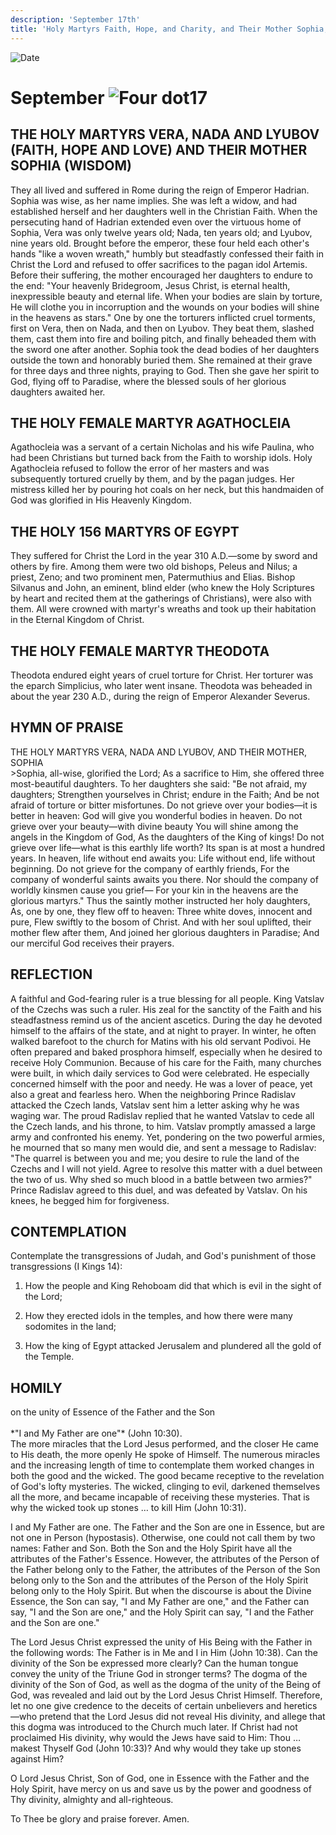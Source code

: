 ```yaml
---
description: 'September 17th'
title: 'Holy Martyrs Faith, Hope, and Charity, and Their Mother Sophia, Holy Martyr Agathocleia, Holy 156 Martyrs of Egypt, Martyr Theodota'
---
```


<CustomPaginator />
<RunningHead />

<Image src="/title-imprint.png" height={68} width={50} alt="Date" className="title-imprint"/>

# <div id="date">September <Image className="four-dot" src="/four-dot.png" height={15} width={15} alt="Four dot" />17</div>

## THE HOLY MARTYRS VERA, NADA AND LYUBOV (FAITH, HOPE AND LOVE) AND THEIR MOTHER SOPHIA (WISDOM)

They all lived and suffered in Rome during the reign of Emperor Hadrian. Sophia was wise, as her name implies. She was left a widow, and had established herself and her daughters well in the Christian Faith. When the persecuting hand of Hadrian extended even over the virtuous home of Sophia, Vera was only twelve years old; Nada, ten years old; and Lyubov, nine years old. Brought before the emperor, these four held each other's hands "like a woven wreath," humbly but steadfastly confessed their faith in Christ the Lord and refused to offer sacrifices to the pagan idol Artemis. Before their suffering, the mother encouraged her daughters to endure to the end: "Your heavenly Bridegroom, Jesus Christ, is eternal health, inexpressible beauty and eternal life. When your bodies are slain by torture, He will clothe you in incorruption and the wounds on your bodies will shine in the heavens as stars." One by one the torturers inflicted cruel torments, first on Vera, then on Nada, and then on Lyubov. They beat them, slashed them, cast them into fire and boiling pitch, and finally beheaded them with the sword one after another. Sophia took the dead bodies of her daughters outside the town and honorably buried them. She remained at their grave for three days and three nights, praying to God. Then she gave her spirit to God, flying off to Paradise, where the blessed souls of her glorious daughters awaited her.

## THE HOLY FEMALE MARTYR AGATHOCLEIA

Agathocleia was a servant of a certain Nicholas and his wife Paulina, who had been Christians but turned back from the Faith to worship idols. Holy Agathocleia refused to follow the error of her masters and was subsequently tortured cruelly by them, and by the pagan judges. Her mistress killed her by pouring hot coals on her neck, but this handmaiden of God was glorified in His Heavenly Kingdom.

## THE HOLY 156 MARTYRS OF EGYPT

They suffered for Christ the Lord in the year 310 A.D.—some by sword and others by fire. Among them were two old bishops, Peleus and Nilus; a priest, Zeno; and two prominent men, Patermuthius and Elias. Bishop Silvanus and John, an eminent, blind elder (who knew the Holy Scriptures by heart and recited them at the gatherings of Christians), were also with them. All were crowned with martyr's wreaths and took up their habitation in the Eternal Kingdom of Christ.

## THE HOLY FEMALE MARTYR THEODOTA

Theodota endured eight years of cruel torture for Christ. Her torturer was the eparch Simplicius, who later went insane. Theodota was beheaded in about the year 230 A.D., during the reign of Emperor Alexander Severus.


## HYMN OF PRAISE
<div style={{textAlign:'center', color:'crimson', fontWeight:'bold'}}>
THE HOLY MARTYRS VERA, NADA AND LYUBOV,  
AND THEIR MOTHER, SOPHIA
</div>
>Sophia, all-wise, glorified the Lord;  
As a sacrifice to Him, she offered three most-beautiful daughters.  
To her daughters she said: "Be not afraid, my daughters;  
Strengthen yourselves in Christ; endure in the Faith;  
And be not afraid of torture or bitter misfortunes.  
Do not grieve over your bodies—it is better in heaven:  
God will give you wonderful bodies in heaven.  
Do not grieve over your beauty—with divine beauty  
You will shine among the angels in the Kingdom of God,  
As the daughters of the King of kings!  
Do not grieve over life—what is this earthly life worth?  
Its span is at most a hundred years.  
In heaven, life without end awaits you:  
Life without end, life without beginning.  
Do not grieve for the company of earthly friends,  
For the company of wonderful saints awaits you there.  
Nor should the company of worldly kinsmen cause you grief—  
For your kin in the heavens are the glorious martyrs."  
Thus the saintly mother instructed her holy daughters,  
As, one by one, they flew off to heaven:  
Three white doves, innocent and pure,  
Flew swiftly to the bosom of Christ.  
And with her soul uplifted, their mother flew after them,  
And joined her glorious daughters in Paradise;  
And our merciful God receives their prayers.  


## REFLECTION

A faithful and God-fearing ruler is a true blessing for all people. King Vatslav of the Czechs was such a ruler. His zeal for the sanctity of the Faith and his steadfastness remind us of the ancient ascetics. During the day he devoted himself to the affairs of the state, and at night to prayer. In winter, he often walked barefoot to the church for Matins with his old servant Podivoi. He often prepared and baked prosphora himself, especially when he desired to receive Holy Communion. Because of his care for the Faith, many churches were built, in which daily services to God were celebrated. He especially concerned himself with the poor and needy. He was a lover of peace, yet also a great and fearless hero. When the neighboring Prince Radislav attacked the Czech lands, Vatslav sent him a letter asking why he was waging war. The proud Radislav replied that he wanted Vatslav to cede all the Czech lands, and his throne, to him. Vatslav promptly amassed a large army and confronted his enemy. Yet, pondering on the two powerful armies, he mourned that so many men would die, and sent a message to Radislav: "The quarrel is between you and me; you desire to rule the land of the Czechs and I will not yield. Agree to resolve this matter with a duel between the two of us. Why shed so much blood in a battle between two armies?" Prince Radislav agreed to this duel, and was defeated by Vatslav. On his knees, he begged him for forgiveness.


## CONTEMPLATION

Contemplate the transgressions of Judah, and God's punishment of those transgressions (I Kings 14):

1. How the people and King Rehoboam did that which is evil in the sight of the Lord;

2. How they erected idols in the temples, and how there were many sodomites in the land;

3. How the king of Egypt attacked Jerusalem and plundered all the gold of the Temple.


## HOMILY
<div style={{textAlign:'center', color:'crimson', fontWeight:'bold'}}>
on the unity of Essence of the Father and the Son
</div>
<br />
<div style={{textAlign:'right'}}>
*"I and My Father are one"* (John 10:30).
</div>
The more miracles that the Lord Jesus performed, and the closer He came to His death, the more openly He spoke of Himself. The numerous miracles and the increasing length of time to contemplate them worked changes in both the good and the wicked. The good became receptive to the revelation of God's lofty mysteries. The wicked, clinging to evil, darkened themselves all the more, and became incapable of receiving these mysteries. That is why the wicked took up stones … to kill Him (John 10:31).

I and My Father are one. The Father and the Son are one in Essence, but are not one in Person (hypostasis). Otherwise, one could not call them by two names: Father and Son. Both the Son and the Holy Spirit have all the attributes of the Father's Essence. However, the attributes of the Person of the Father belong only to the Father, the attributes of the Person of the Son belong only to the Son and the attributes of the Person of the Holy Spirit belong only to the Holy Spirit. But when the discourse is about the Divine Essence, the Son can say, "I and My Father are one," and the Father can say, "I and the Son are one," and the Holy Spirit can say, "I and the Father and the Son are one."

The Lord Jesus Christ expressed the unity of His Being with the Father in the following words: The Father is in Me and I in Him (John 10:38). Can the divinity of the Son be expressed more clearly? Can the human tongue convey the unity of the Triune God in stronger terms? The dogma of the divinity of the Son of God, as well as the dogma of the unity of the Being of God, was revealed and laid out by the Lord Jesus Christ Himself. Therefore, let no one give credence to the deceits of certain unbelievers and heretics—who pretend that the Lord Jesus did not reveal His divinity, and allege that this dogma was introduced to the Church much later. If Christ had not proclaimed His divinity, why would the Jews have said to Him: Thou … makest Thyself God (John 10:33)? And why would they take up stones against Him?

O Lord Jesus Christ, Son of God, one in Essence with the Father and the Holy Spirit, have mercy on us and save us by the power and goodness of Thy divinity, almighty and all-righteous.

To Thee be glory and praise forever. Amen.